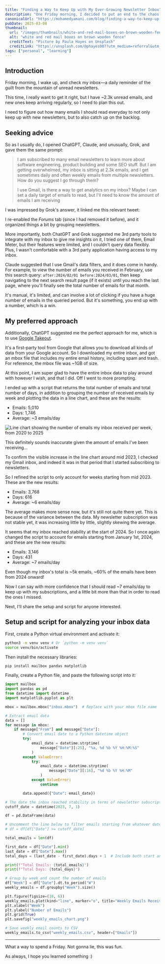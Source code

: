 ```yaml
---
title: "Finding a Way to Keep Up with My Ever-Growing Newsletter Inbox"
description: "One Friday morning, I decided to put an end to the chaos of my growing newsletter inbox with thousands of unread emails. Here's how I planned to tackle the overwhelm and set realistic reading goals."
canonicalUrl: "https://mohamedyamani.com/blog/finding-a-way-to-keep-up-with-my-ever-growing-newsletter-inbox/"
pubDate: 2025-03-08
thumbnail:
  url: "/images/thumbnails/white-and-red-mail-boxes-on-brown-wooden-fence.jpg"
  alt: "white and red mail boxes on brown wooden fence"
  creditText: "Picture by Paula Hayes on Unsplash"
  creditLink: "https://unsplash.com/@phayes007?utm_medium=referral&utm_source=mohamedyamani.com"
tags: ["personal", "learning"]
---
```



## Introduction

Friday morning, I wake up, and check my inbox—a daily reminder of the guilt from the mountain of unread newsletters.

This time, I really want to get it right, but I have ~2.3k unread emails, and new ones keep arriving regularly, so I need to plan this out.

I need to figure out how many emails I should read everyday to not only keep up with new newsletters, but to also catch up on the backlog.

## Seeking advice

So as I usually do, I opened ChatGPT, Claude, and unusually, Grok, and gave them the same prompt:

> I am subscribed to many email newsletters to learn more about software engineering, product building and some SEO stuff. But I am getting overwhelmed, my inbox is sitting at 2.3k emails, and I get sometimes daily and often weekly emails from multiple newsletters. How do you suggest I go through them?
>
> I use Gmail, is there a way to get analytics on my inbox? Maybe I can set a daily target of emails to read, but I'll need to know the amount of emails I am receiving

I was impressed by Grok's answer, it linked me this relevant tweet:

<TweetEmbed tweetId="1895467275945390558" />

I re-enabled the _Forums_ tab (since I had removed it before), and it organized things a bit by grouping newsletters.

More importantly, both ChatGPT and Grok suggested me 3rd party tools to integrate with my inbox to give me insights on it, I tried one of them, Email Meter, but their features were limited, and I couldn't query data flexibly. Plus, I wasn't comfortable with a 3rd party application having access to my inbox.

Claude suggested that I use Gmail's data filters, and it does come in handy. For example, to view the number of emails you received in February, use this search query: `after:2024/02/01 before:2024/03/01`, then keep navigating to the next search result page (if it exists) until you reach the last page, where you'll finally see the total number of emails for that month.

It's manual, it's limited, and can involve a lot of clicking if you have a huge number of emails in the queried period. But it's something, you end up with a number, which is a win.

## My preferred approach

Additionally, ChatGPT suggested me the perfect approach for me, which is to use [Google Takeout](https://takeout.google.com/settings/takeout).

It's a first-party tool from Google that allows you to download all kinds of data from your Google account. So I downloaded my entire inbox, and got an mbox file that includes my entire email history, including spam and trash. For reference, the mbox file was ~1GB of size.

At this point, I am super glad to have the entire inbox data to play around with however I wish, and that I did. Off I went to more prompting.

I ended up with a script that returns the total number of emails and total number of days, in addition to grouping the number of received emails by week and plotting the data in a line chart, and these are the results:

- Emails: 5,010
- Days: 1,746
- Average: ~3 emails/day

![Line chart showing the number of emails my inbox received per week, from 2020 to 2025](/images/weekly-emails-received-line-chart.png)

This definitely sounds inaccurate given the amount of emails I've been receiving...

To confirm the visible increase in the line chart around mid 2023, I checked my Gmail inbox, and indeed it was in that period that I started subscribing to newsletters.

So I refined the script to only account for weeks starting from mid 2023. These are the new results:

- Emails: 3,768
- Days: 616
- Average: ~6 emails/day

The average makes more sense now, but it's still not quite there yet. This is because of the variance between the data. My newsletter subscription was not stable yet, it was increasing little by little, slightly skewing the average.

It seems that my inbox reached stability at the start of 2024. So I once again changed the script to account for emails starting from January 1st, 2024, and these are the new results:

- Emails: 3,146
- Days: 431
- Average: ~7 emails/day

Even though my inbox's total is ~5k emails, ~60% of the emails have been from 2024 onward!

Now I can say with more confidence that I should read ~7 emails/day to keep up with my subscriptions, and a little bit more than that in order to read the ones I missed.

Next, I'll share the setup and script for anyone interested.

## Setup and script for analyzing your inbox data

First, create a Python virtual environment and activate it:

```bash
python3 -m venv venv # Or `python -m venv venv`
source venv/bin/activate
```

Then install the necessary libraries:

```bash
pip install mailbox pandas matplotlib
```

Finally, create a Python file, and paste the following script into it:

```python
import mailbox
import pandas as pd
from datetime import datetime
import matplotlib.pyplot as plt

mbox = mailbox.mbox("inbox.mbox")  # Replace with your mbox file name

# Extract email data
data = []
for message in mbox:
    if message["From"] and message["Date"]:
        # Convert email date to a Python datetime object
        try:
            email_date = datetime.strptime(
                message["Date"][:25], "%a, %d %b %Y %H:%M:%S"
            )
        except ValueError:
            try:
                email_date = datetime.strptime(
                    message["Date"][:16], "%d %b %Y %H:%M"
                )
            except ValueError:
                continue

        data.append({"Date": email_date})

# The date the inbox reached stability in terms of newsletter subscriptions
cutoff_date = datetime(2023, 7, 1)

df = pd.DataFrame(data)

# Uncomment the line below to filter emails starting from whatever date you set in `cutoff_date`
# df = df[df["Date"] >= cutoff_date]

total_emails = len(df)

first_date = df["Date"].min()
last_date = df["Date"].max()
total_days = (last_date - first_date).days + 1  # Include both start and end dates

print(f"Total Emails: {total_emails}")
print(f"Total Days: {total_days}")

# Group by week and count the number of emails
df["Week"] = df["Date"].dt.to_period("W")
weekly_emails = df.groupby("Week").size()

plt.figure(figsize=(10, 6))
weekly_emails.plot(kind="line", marker="o", title="Weekly Emails Received")
plt.xlabel("Week")
plt.ylabel("Number of Emails")
plt.grid(True)
plt.savefig("weekly_emails_chart.png")

# Save weekly email counts to CSV
weekly_emails.to_csv("weekly_emails.csv", header=["Emails"])
```

---

What a way to spend a Friday. Not gonna lie, this was fun.

As always, I hope you learned something :)
